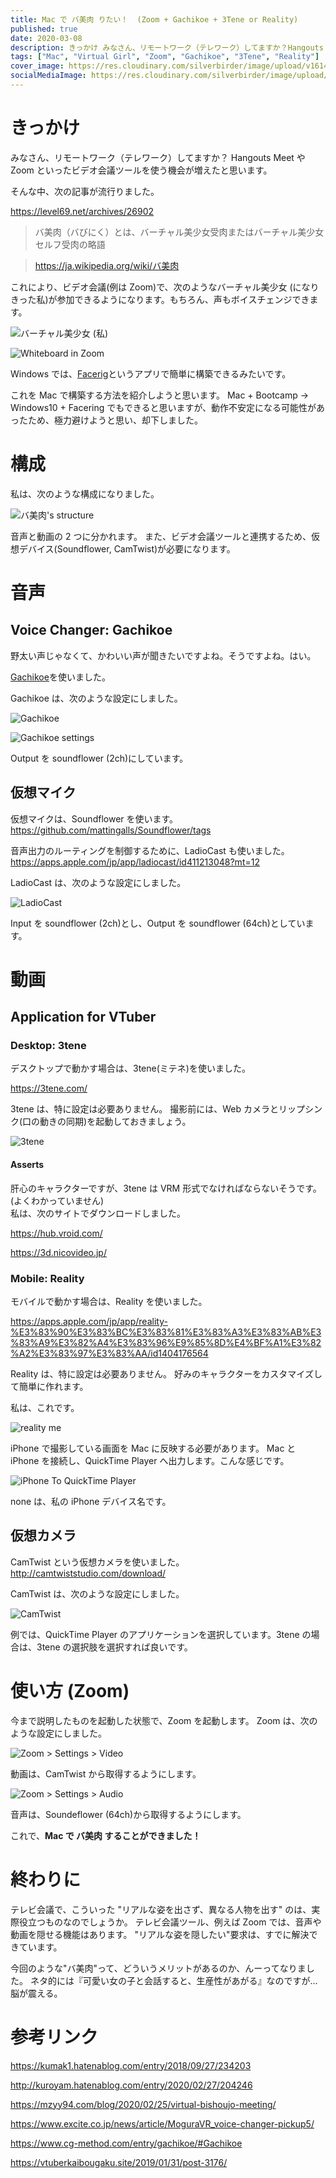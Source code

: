```yaml
---
title: Mac で バ美肉 りたい！  (Zoom + Gachikoe + 3Tene or Reality)
published: true
date: 2020-03-08
description: きっかけ みなさん、リモートワーク（テレワーク）してますか？Hangouts MeetやZoomといったビデオ会議ツールを使う機会が増えたと思います。そんな中、次の記事が流行りました。 バ美肉（バびにく）とは、バーチャル美少女受肉またはバーチャル美少女セルフ受肉の略語
tags: ["Mac", "Virtual Girl", "Zoom", "Gachikoe", "3Tene", "Reality"]
cover_image: https://res.cloudinary.com/silverbirder/image/upload/v1614412301/silver-birder.github.io/blog/バ美肉.png
socialMediaImage: https://res.cloudinary.com/silverbirder/image/upload/v1614412301/silver-birder.github.io/blog/バ美肉.png
---
```



# きっかけ

みなさん、リモートワーク（テレワーク）してますか？
Hangouts Meet や Zoom といったビデオ会議ツールを使う機会が増えたと思います。

そんな中、次の記事が流行りました。

https://level69.net/archives/26902

> バ美肉（バびにく）とは、バーチャル美少女受肉またはバーチャル美少女セルフ受肉の略語

> https://ja.wikipedia.org/wiki/バ美肉

これにより、ビデオ会議(例は Zoom)で、次のようなバーチャル美少女 (になりきった私)が参加できるようになります。もちろん、声もボイスチェンジできます。

<Image
  src="https://res.cloudinary.com/silverbirder/image/upload/v1614428127/silver-birder.github.io/blog/virtual_beautiful_girl_me.png"
  width={312}
  height={223}
  layout="constrained"
  alt="バーチャル美少女 (私)"
/>

<Image
  src="https://res.cloudinary.com/silverbirder/image/upload/v1614428171/silver-birder.github.io/blog/whiteboard_in_zoom.png"
  width={1200}
  height={745}
  layout="constrained"
  alt="Whiteboard in Zoom"
/>

Windows では、[Facerig](https://store.steampowered.com/app/274920/FaceRig/?l=japanese)というアプリで簡単に構築できるみたいです。

これを Mac で構築する方法を紹介しようと思います。
Mac + Bootcamp → Windows10 + Facering でもできると思いますが、動作不安定になる可能性があったため、極力避けようと思い、却下しました。

# 構成

私は、次のような構成になりました。

<Image
  src="https://res.cloudinary.com/silverbirder/image/upload/v1614428221/silver-birder.github.io/blog/virtual_beautiful_girl_structure.png"
  width={1052}
  height={916}
  layout="constrained"
  alt="バ美肉's structure"
/>

音声と動画の 2 つに分かれます。
また、ビデオ会議ツールと連携するため、仮想デバイス(Soundflower, CamTwist)が必要になります。

# 音声

## Voice Changer: Gachikoe

野太い声じゃなくて、かわいい声が聞きたいですよね。そうですよね。はい。

[Gachikoe](https://booth.pm/ja/items/1236505)を使いました。

Gachikoe は、次のような設定にしました。

<Image
  src="https://res.cloudinary.com/silverbirder/image/upload/v1614428254/silver-birder.github.io/blog/gachikoe.png"
  width={216}
  height={542}
  layout="constrained"
  alt="Gachikoe"
/>

<Image
  src="https://res.cloudinary.com/silverbirder/image/upload/v1614428287/silver-birder.github.io/blog/gachikoe_settings.png"
  width={536}
  height={612}
  layout="constrained"
  alt="Gachikoe settings"
/>

Output を soundflower (2ch)にしています。

## 仮想マイク

仮想マイクは、Soundflower を使います。
https://github.com/mattingalls/Soundflower/tags

音声出力のルーティングを制御するために、LadioCast も使いました。
https://apps.apple.com/jp/app/ladiocast/id411213048?mt=12

LadioCast は、次のような設定にしました。

<Image
  src="https://res.cloudinary.com/silverbirder/image/upload/v1614428329/silver-birder.github.io/blog/ladio_cast.png"
  width={741}
  height={710}
  layout="constrained"
  alt="LadioCast"
/>

Input を soundflower (2ch)とし、Output を soundflower (64ch)としています。

# 動画

## Application for VTuber

### Desktop: 3tene

デスクトップで動かす場合は、3tene(ミテネ)を使いました。

https://3tene.com/

3tene は、特に設定は必要ありません。
撮影前には、Web カメラとリップシンク(口の動きの同期)を起動しておきましょう。

<Image
  src="https://res.cloudinary.com/silverbirder/image/upload/v1614428380/silver-birder.github.io/blog/3tene.png"
  width={912}
  height={614}
  layout="constrained"
  alt="3tene"
/>

#### Asserts

肝心のキャラクターですが、3tene は VRM 形式でなければならないそうです。(よくわかっていません)  
私は、次のサイトでダウンロードしました。

https://hub.vroid.com/

https://3d.nicovideo.jp/

### Mobile: Reality

モバイルで動かす場合は、Reality を使いました。

https://apps.apple.com/jp/app/reality-%E3%83%90%E3%83%BC%E3%83%81%E3%83%A3%E3%83%AB%E3%83%A9%E3%82%A4%E3%83%96%E9%85%8D%E4%BF%A1%E3%82%A2%E3%83%97%E3%83%AA/id1404176564

Reality は、特に設定は必要ありません。
好みのキャラクターをカスタマイズして簡単に作れます。

私は、これです。

<Image
  src="https://res.cloudinary.com/silverbirder/image/upload/v1614428417/silver-birder.github.io/blog/reality_me.jpg"
  width={839}
  height={1200}
  layout="constrained"
  alt="reality me"
  href="https://reality.wrightflyer.net/profile/443e9213"
/>

iPhone で撮影している画面を Mac に反映する必要があります。
Mac と iPhone を接続し、QuickTime Player へ出力します。こんな感じです。

<Image
  src="https://res.cloudinary.com/silverbirder/image/upload/v1614428459/silver-birder.github.io/blog/iPhone_to_quick_time_player.png"
  width={486}
  height={1057}
  layout="constrained"
  alt="iPhone To QuickTime Player"
/>

none は、私の iPhone デバイス名です。

## 仮想カメラ

CamTwist という仮想カメラを使いました。
http://camtwiststudio.com/download/

CamTwist は、次のような設定にしました。

<Image
  src="https://res.cloudinary.com/silverbirder/image/upload/v1614428498/silver-birder.github.io/blog/cam_twist.png"
  width={887}
  height={571}
  layout="constrained"
  alt="CamTwist"
/>

例では、QuickTime Player のアプリケーションを選択しています。3tene の場合は、3tene の選択肢を選択すれば良いです。

# 使い方 (Zoom)

今まで説明したものを起動した状態で、Zoom を起動します。
Zoom は、次のような設定にしました。

<Image
  src="https://res.cloudinary.com/silverbirder/image/upload/v1614428582/silver-birder.github.io/blog/zoom_settings_video.png"
  width={834}
  height={694}
  layout="constrained"
  alt="Zoom > Settings > Video"
/>

動画は、CamTwist から取得するようにします。

<Image
  src="https://res.cloudinary.com/silverbirder/image/upload/v1614428625/silver-birder.github.io/blog/zoom_settings_audio.png"
  width={834}
  height={694}
  layout="constrained"
  alt="Zoom > Settings > Audio"
/>

音声は、Soundeflower (64ch)から取得するようにします。

これで、<b>Mac で バ美肉 することができました！</b>

# 終わりに

テレビ会議で、こういった "リアルな姿を出さず、異なる人物を出す" のは、実際役立つものなのでしょうか。
テレビ会議ツール、例えば Zoom では、音声や動画を隠せる機能はあります。
"リアルな姿を隠したい"要求は、すでに解決できています。

今回のような"バ美肉"って、どういうメリットがあるのか、んーってなりました。
ネタ的には『可愛い女の子と会話すると、生産性があがる』なのですが...脳が震える。

# 参考リンク

https://kumak1.hatenablog.com/entry/2018/09/27/234203

http://kuroyam.hatenablog.com/entry/2020/02/27/204246

https://mzyy94.com/blog/2020/02/25/virtual-bishoujo-meeting/

https://www.excite.co.jp/news/article/MoguraVR_voice-changer-pickup5/

https://www.cg-method.com/entry/gachikoe/#Gachikoe

https://vtuberkaibougaku.site/2019/01/31/post-3176/
